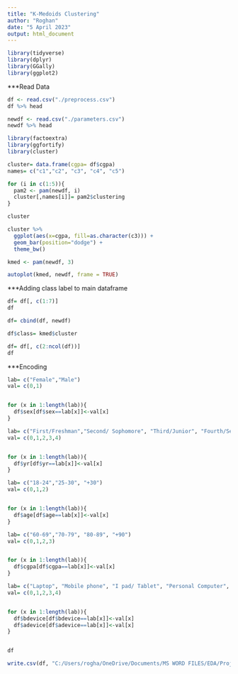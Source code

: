 ---
title: "K-Medoids Clustering"
author: "Roghan"
date: "5 April 2023"
output: html_document
---

```{r}
library(tidyverse)
library(dplyr)
library(GGally)
library(ggplot2)
```

***Read Data

```{r}
df <- read.csv("./preprocess.csv")
df %>% head
```

```{r}
newdf <- read.csv("./parameters.csv")
newdf %>% head
```

```{r}
library(factoextra)
library(ggfortify)
library(cluster)
```
```{r}
cluster= data.frame(cgpa= df$cgpa)
names= c("c1","c2", "c3", "c4", "c5")

for (i in c(1:5)){
  pam2 <- pam(newdf, i)
  cluster[,names[i]]= pam2$clustering
}

```
```{r}
cluster
```
```{r}
cluster %>%
  ggplot(aes(x=cgpa, fill=as.character(c3))) +
  geom_bar(position="dodge") +
  theme_bw()
```
```{r}
kmed <- pam(newdf, 3)
```


```{r}
autoplot(kmed, newdf, frame = TRUE)
```
***Adding class label to main dataframe

```{r}
df= df[, c(1:7)]
df
```
```{r}
df= cbind(df, newdf)
```

```{r}
df$class= kmed$cluster
```
```{r}
df= df[, c(2:ncol(df))]
df
```

***Encoding

```{r}
lab= c("Female","Male")
val= c(0,1)


for (x in 1:length(lab)){
  df$sex[df$sex==lab[x]]<-val[x]
}

lab= c("First/Freshman","Second/ Sophomore", "Third/Junior", "Fourth/Senior", "Other")
val= c(0,1,2,3,4)


for (x in 1:length(lab)){
  df$yr[df$yr==lab[x]]<-val[x]
}

lab= c("18-24","25-30", "+30")
val= c(0,1,2)


for (x in 1:length(lab)){
  df$age[df$age==lab[x]]<-val[x]
}

lab= c("60-69","70-79", "80-89", "+90")
val= c(0,1,2,3)


for (x in 1:length(lab)){
  df$cgpa[df$cgpa==lab[x]]<-val[x]
}

lab= c("Laptop", "Mobile phone", "I pad/ Tablet", "Personal Computer", "Other")
val= c(0,1,2,3,4)


for (x in 1:length(lab)){
  df$bdevice[df$bdevice==lab[x]]<-val[x]
  df$adevice[df$adevice==lab[x]]<-val[x]
}


df
```

```{r}
write.csv(df, "C:/Users/rogha/OneDrive/Documents/MS WORD FILES/EDA/Project/Review-2/kmedoids.csv", row.names=FALSE)
```